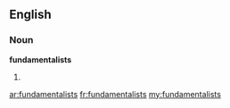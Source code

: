 ==English==

===Noun===
'''fundamentalists'''

# {{plural of|[[fundamentalist]]}}

[[ar:fundamentalists]]
[[fr:fundamentalists]]
[[my:fundamentalists]]